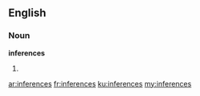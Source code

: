 ==English==

===Noun===
'''inferences'''

# {{plural of|inference}}

[[ar:inferences]]
[[fr:inferences]]
[[ku:inferences]]
[[my:inferences]]